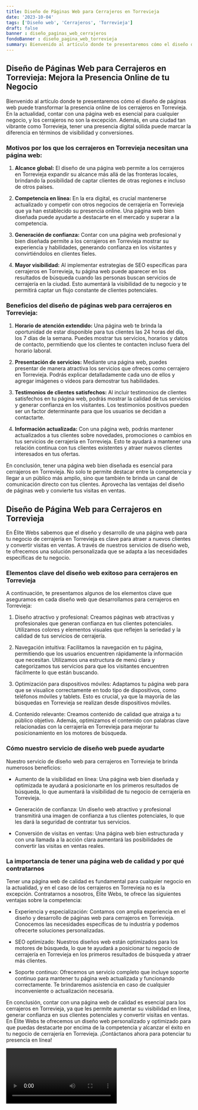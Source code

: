```yaml
---
title: Diseño de Páginas Web para Cerrajeros en Torrevieja
date: '2023-10-04'
tags: ['Diseño web', 'Cerrajeros', 'Torrevieja']
draft: false
banner : diseño_paginas_web_cerrajeros
fondoBanner : diseño_pagina_web_torrevieja
summary: Bienvenido al artículo donde te presentaremos cómo el diseño de páginas web puede transformar la presencia online de los cerrajeros en Torrevieja. En la actualidad, contar con una página web es esencial para cualquier negocio, y los cerrajeros no son la excepción. Además, en una ciudad tan vibrante como Torrevieja, tener una presencia digital sólida puede marcar la diferencia en términos de visibilidad y conversiones.
---
```


## Diseño de Páginas Web para Cerrajeros en Torrevieja: Mejora la Presencia Online de tu Negocio

Bienvenido al artículo donde te presentaremos cómo el diseño de páginas web puede transformar la presencia online de los cerrajeros en Torrevieja. En la actualidad, contar con una página web es esencial para cualquier negocio, y los cerrajeros no son la excepción. Además, en una ciudad tan vibrante como Torrevieja, tener una presencia digital sólida puede marcar la diferencia en términos de visibilidad y conversiones.

### Motivos por los que los cerrajeros en Torrevieja necesitan una página web:

1. **Alcance global:** El diseño de una página web permite a los cerrajeros en Torrevieja expandir su alcance más allá de las fronteras locales, brindando la posibilidad de captar clientes de otras regiones e incluso de otros países.

2. **Competencia en línea:** En la era digital, es crucial mantenerse actualizado y competir con otros negocios de cerrajería en Torrevieja que ya han establecido su presencia online. Una página web bien diseñada puede ayudarte a destacarte en el mercado y superar a la competencia.

3. **Generación de confianza:** Contar con una página web profesional y bien diseñada permite a los cerrajeros en Torrevieja mostrar su experiencia y habilidades, generando confianza en los visitantes y convirtiéndolos en clientes fieles.

4. **Mayor visibilidad:** Al implementar estrategias de SEO específicas para cerrajeros en Torrevieja, tu página web puede aparecer en los resultados de búsqueda cuando las personas buscan servicios de cerrajería en la ciudad. Esto aumentará la visibilidad de tu negocio y te permitirá captar un flujo constante de clientes potenciales.

### Beneficios del diseño de páginas web para cerrajeros en Torrevieja:

1. **Horario de atención extendido:** Una página web te brinda la oportunidad de estar disponible para tus clientes las 24 horas del día, los 7 días de la semana. Puedes mostrar tus servicios, horarios y datos de contacto, permitiendo que los clientes te contacten incluso fuera del horario laboral.

2. **Presentación de servicios:** Mediante una página web, puedes presentar de manera atractiva los servicios que ofreces como cerrajero en Torrevieja. Podrás explicar detalladamente cada uno de ellos y agregar imágenes o vídeos para demostrar tus habilidades.

3. **Testimonios de clientes satisfechos:** Al incluir testimonios de clientes satisfechos en tu página web, podrás mostrar la calidad de tus servicios y generar confianza en los visitantes. Los testimonios positivos pueden ser un factor determinante para que los usuarios se decidan a contactarte.

4. **Información actualizada:** Con una página web, podrás mantener actualizados a tus clientes sobre novedades, promociones o cambios en tus servicios de cerrajería en Torrevieja. Esto te ayudará a mantener una relación continua con tus clientes existentes y atraer nuevos clientes interesados en tus ofertas.

En conclusión, tener una página web bien diseñada es esencial para cerrajeros en Torrevieja. No solo te permite destacar entre la competencia y llegar a un público más amplio, sino que también te brinda un canal de comunicación directo con tus clientes. Aprovecha las ventajas del diseño de páginas web y convierte tus visitas en ventas.

<GifSeo />

<Cta />

## Diseño de Página Web para Cerrajeros en Torrevieja

En Élite Webs sabemos que el diseño y desarrollo de una página web para tu negocio de cerrajería en Torrevieja es clave para atraer a nuevos clientes y convertir visitas en ventas. A través de nuestros servicios de diseño web, te ofrecemos una solución personalizada que se adapta a las necesidades específicas de tu negocio.

### Elementos clave del diseño web exitoso para cerrajeros en Torrevieja

A continuación, te presentamos algunos de los elementos clave que aseguramos en cada diseño web que desarrollamos para cerrajeros en Torrevieja:

1. Diseño atractivo y profesional: Creamos páginas web atractivas y profesionales que generan confianza en tus clientes potenciales. Utilizamos colores y elementos visuales que reflejen la seriedad y la calidad de tus servicios de cerrajería.

2. Navegación intuitiva: Facilitamos la navegación en tu página, permitiendo que los usuarios encuentren rápidamente la información que necesitan. Utilizamos una estructura de menú clara y categorizamos tus servicios para que los visitantes encuentren fácilmente lo que están buscando.

3. Optimización para dispositivos móviles: Adaptamos tu página web para que se visualice correctamente en todo tipo de dispositivos, como teléfonos móviles y tablets. Esto es crucial, ya que la mayoría de las búsquedas en Torrevieja se realizan desde dispositivos móviles.

4. Contenido relevante: Creamos contenido de calidad que atraiga a tu público objetivo. Además, optimizamos el contenido con palabras clave relacionadas con la cerrajería en Torrevieja para mejorar tu posicionamiento en los motores de búsqueda.

### Cómo nuestro servicio de diseño web puede ayudarte

Nuestro servicio de diseño web para cerrajeros en Torrevieja te brinda numerosos beneficios:

- Aumento de la visibilidad en línea: Una página web bien diseñada y optimizada te ayudará a posicionarte en los primeros resultados de búsqueda, lo que aumentará la visibilidad de tu negocio de cerrajería en Torrevieja.

- Generación de confianza: Un diseño web atractivo y profesional transmitirá una imagen de confianza a tus clientes potenciales, lo que les dará la seguridad de contratar tus servicios.

- Conversión de visitas en ventas: Una página web bien estructurada y con una llamada a la acción clara aumentará las posibilidades de convertir las visitas en ventas reales.

### La importancia de tener una página web de calidad y por qué contratarnos

Tener una página web de calidad es fundamental para cualquier negocio en la actualidad, y en el caso de los cerrajeros en Torrevieja no es la excepción. Contratarnos a nosotros, Élite Webs, te ofrece las siguientes ventajas sobre la competencia:

- Experiencia y especialización: Contamos con amplia experiencia en el diseño y desarrollo de páginas web para cerrajeros en Torrevieja. Conocemos las necesidades específicas de tu industria y podemos ofrecerte soluciones personalizadas.

- SEO optimizado: Nuestros diseños web están optimizados para los motores de búsqueda, lo que te ayudará a posicionar tu negocio de cerrajería en Torrevieja en los primeros resultados de búsqueda y atraer más clientes.

- Soporte continuo: Ofrecemos un servicio completo que incluye soporte continuo para mantener tu página web actualizada y funcionando correctamente. Te brindaremos asistencia en caso de cualquier inconveniente o actualización necesaria.

En conclusión, contar con una página web de calidad es esencial para los cerrajeros en Torrevieja, ya que les permite aumentar su visibilidad en línea, generar confianza en sus clientes potenciales y convertir visitas en ventas. En Élite Webs te ofrecemos un diseño web personalizado y optimizado para que puedas destacarte por encima de la competencia y alcanzar el éxito en tu negocio de cerrajería en Torrevieja. ¡Contáctanos ahora para potenciar tu presencia en línea!

<Video />

<CtaBot job='Cerrajeros' city='Torrevieja'/>

<Gmaps query='Torrevieja+españa+maps' />